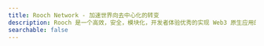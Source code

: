 ```yaml
---
title: Rooch Network - 加速世界向去中心化的转变
description: Rooch 是一个高效，安全，模块化，开发者体验优秀的实现 Web3 原生应用的基础设施解决方案
searchable: false
---
```



<TitleHero
  title="Rooch"
  slogan="加速世界向去中心化的转变"
  description="Rooch 是一个高效，安全，模块化，开发者体验优秀的实现 Web3 原生应用的基础设施解决方案"
  button="了解更多"
  buttonHref="/docs"
/>
